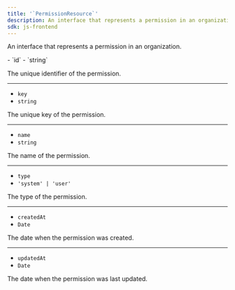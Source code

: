 ```yaml
---
title: '`PermissionResource`'
description: An interface that represents a permission in an organization.
sdk: js-frontend
---
```


An interface that represents a permission in an organization.

<Properties>
  - `id`
  - `string`

  The unique identifier of the permission.

  ---

  - `key`
  - `string`

  The unique key of the permission.

  ---

  - `name`
  - `string`

  The name of the permission.

  ---

  - `type`
  - `'system' | 'user'`

  The type of the permission.

  ---

  - `createdAt`
  - `Date`

  The date when the permission was created.

  ---

  - `updatedAt`
  - `Date`

  The date when the permission was last updated.
</Properties>
